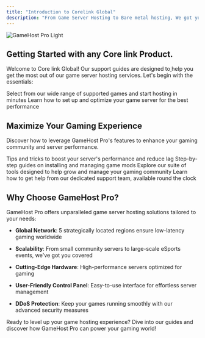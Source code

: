 ```yaml
---
title: "Introduction to Corelink Global"
description: "From Game Server Hosting to Bare metal hosting, We got you covered in all ways. We over 5 regions around the world "
---
```


<img alt="GameHost Pro Light" classname="block dark:hidden" src="/images/idkfuck.png" />

## Getting Started with any Core link Product.

Welcome to Core link Global! Our support guides are designed to<u> </u>help you get the most out of our game server hosting services. Let's begin with the essentials:

<CardGroup cols={2}>
  <Card title="Choose Your Game" icon="gamepad" href="/docs/game-selection">
    Select from our wide range of supported games and start hosting in minutes
  </Card>

  <Card title="Server Configuration" icon="server" href="/docs/server-setup">
    Learn how to set up and optimize your game server for the best performance
  </Card>
</CardGroup>

## Maximize Your Gaming Experience

Discover how to leverage GameHost Pro's features to enhance your gaming community and server performance.

<CardGroup cols={2}>
  <Card title="Performance Optimization" icon="gauge-high" href="/docs/optimization">
    Tips and tricks to boost your server's performance and reduce lag
  </Card>

  <Card title="Mod Installation" icon="puzzle-piece" href="/docs/mods">
    Step-by-step guides on installing and managing game mods
  </Card>

  <Card title="Community Tools" icon="users" href="/docs/community">
    Explore our suite of tools designed to help grow and manage your gaming community
  </Card>

  <Card title="24/7 Support" icon="headset" href="/docs/support">
    Learn how to get help from our dedicated support team, available round the clock
  </Card>
</CardGroup>

## Why Choose GameHost Pro?

GameHost Pro offers unparalleled game server hosting solutions tailored to your needs:

* **Global Network**: 5 strategically located regions ensure low-latency gaming worldwide

* **Scalability**: From small community servers to large-scale eSports events, we've got you covered

* **Cutting-Edge Hardware**: High-performance servers optimized for gaming

* **User-Friendly Control Panel**: Easy-to-use interface for effortless server management

* **DDoS Protection**: Keep your games running smoothly with our advanced security measures

Ready to level up your game hosting experience? Dive into our guides and discover how GameHost Pro can power your gaming world!
